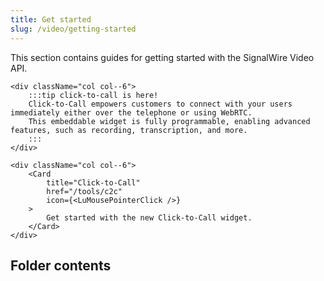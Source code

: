 ```yaml
---
title: Get started
slug: /video/getting-started
---
```



This section contains guides for getting started with the SignalWire Video API.

<div className="row">
    
    <div className="col col--6">
        :::tip click-to-call is here!
        Click-to-Call empowers customers to connect with your users immediately either over the telephone or using WebRTC. 
        This embeddable widget is fully programmable, enabling advanced features, such as recording, transcription, and more.
        :::
    </div>
    
    <div className="col col--6">
        <Card 
            title="Click-to-Call" 
            href="/tools/c2c"
            icon={<LuMousePointerClick />}
        >
            Get started with the new Click-to-Call widget.
        </Card>
    </div>
    
</div>

## Folder contents

<DocCardList />
